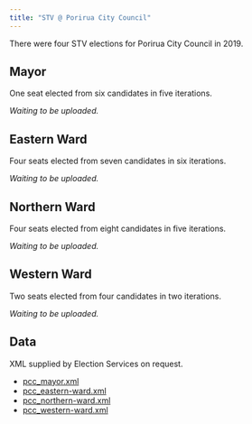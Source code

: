```yaml
---
title: "STV @ Porirua City Council"
---
```


There were four STV elections for Porirua City Council in 2019.

## Mayor

One seat elected from six candidates in five iterations.

*Waiting to be uploaded.*


## Eastern Ward

Four seats elected from seven candidates in six iterations.

*Waiting to be uploaded.*


## Northern Ward

Four seats elected from eight candidates in five iterations.

*Waiting to be uploaded.*


## Western Ward

Two seats elected from four candidates in two iterations.

*Waiting to be uploaded.*


## Data

XML supplied by Election Services on request.

* [pcc_mayor.xml](sources/2019/pcc_mayor.xml)
* [pcc_eastern-ward.xml](sources/2019/pcc_eastern-ward.xml)
* [pcc_northern-ward.xml](sources/2019/pcc_northern-ward.xml)
* [pcc_western-ward.xml](sources/2019/pcc_western-ward.xml)


